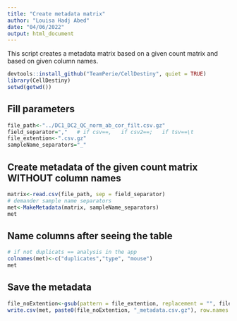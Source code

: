 ```yaml
---
title: "Create metadata matrix"
author: "Louisa Hadj Abed"
date: "04/06/2022"
output: html_document
---
```


This script creates a metadata matrix based on a given count matrix and based on given column names.


```r
devtools::install_github("TeamPerie/CellDestiny", quiet = TRUE)
library(CellDestiny)
setwd(getwd())
```

## Fill parameters

```r
file_path<-"../DC1_DC2_QC_norm_ab_cor_filt.csv.gz"
field_separator=","   # if csv==,   if csv2==;   if tsv==\t
file_extention<-".csv.gz"
sampleName_separators="_"
```

## Create metadata of the given count matrix WITHOUT column names 

```r
matrix<-read.csv(file_path, sep = field_separator)
# demander sample name separators
met<-MakeMetadata(matrix, sampleName_separators)
met
```

## Name columns after seeing the table

```r
# if not duplicats == analysis in the app
colnames(met)<-c("duplicates","type", "mouse")
met
```

## Save the metadata
```r
file_noExtention<-gsub(pattern = file_extention, replacement = "", file_path) # change ".csv" if not .csv file
write.csv(met, paste0(file_noExtention, "_metadata.csv.gz"), row.names = FALSE, na = "", quote = FALSE)
```

